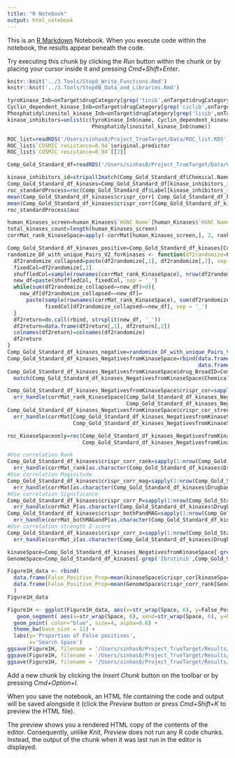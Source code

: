```yaml
---
title: "R Notebook"
output: html_notebook
---
```


This is an [R Markdown](http://rmarkdown.rstudio.com) Notebook. When you execute code within the notebook, the results appear beneath the code. 

Try executing this chunk by clicking the *Run* button within the chunk or by placing your cursor inside it and pressing *Cmd+Shift+Enter*. 
<!-- Our high-level goal is to add the layer of binding as well to our DeepTarget Pipline -->
<!-- With this in mind, Our first idea is to only consider the solution space of Kinases for kinase inhibitor -->
```r
knitr::knit('../3.Tools/Step0_Write_Functions.Rmd')
knitr::knit('../3.Tools/Step0B_Data_and_Libraries.Rmd')
```
<!-- Curate all kinase Inhibitors -->
```r
tyroKinase_Inb=onTarget$drugCategory[grep('tinib',onTarget$drugCategory$name),]
Cyclin_dependent_kinase_Inb=onTarget$drugCategory[grep('ciclib',onTarget$drugCategory$name),]
Phosphatidylinositol_kinase_Inb=onTarget$drugCategory[grep('lisib',onTarget$drugCategory$name),]
kinase_inhibitors=unlist(c(tyroKinase_Inb$name, Cyclin_dependent_kinase_Inb$name,
                           Phosphatidylinositol_kinase_Inb$name))
```

```r
ROC_list=readRDS('/Users/sinhas8/Project_TrueTarget/Data/ROC_list.RDS')
ROC_list$`COSMIC resistance=0.94`$original.predictor
ROC_list$`COSMIC resistance=0.94`[[2]]
```

```r
Comp_Gold_Standard_df=readRDS('/Users/sinhas8/Project_TrueTarget/Data/Comp_Gold_Standard.RDS')
```
<!-- Compute what is the ROC and specificity of the model -->
<!-- Stratifcation Score with genome-wide space only -->
```r
kinase_inhibitors_id=stripall2match(Comp_Gold_Standard_df$Chemical.Name) %in% stripall2match(kinase_inhibitors)
Comp_Gold_Standard_df_kinases=Comp_Gold_Standard_df[kinase_inhibitors_id,]
roc_standardProcess=roc(Comp_Gold_Standard_df$Label[kinase_inhibitors_id], Comp_Gold_Standard_df$crispr_corr[kinase_inhibitors_id])
mean(Comp_Gold_Standard_df_kinases$crispr_corr[ Comp_Gold_Standard_df_kinases$Label=='Positive'])/17386
mean(Comp_Gold_Standard_df_kinases$crispr_corr[Comp_Gold_Standard_df_kinases$Label=='Negative'])/17386
roc_standardProcess$auc
```
<!-- Create a new corrMat_rank considering only the space of Human Kinases  -->
```r
human_Kinases_screen=human_Kinases$`HGNC Name`[human_Kinases$`HGNC Name` %in% rownames(corrMat)]
total_kinases_count=length(human_Kinases_screen)
corrMat_rank_KinaseSpace=apply(-corrMat[human_Kinases_screen,], 2, rank)
```
<!-- Create neagtive and positive labels for Kinase Inhibitors specific space-->
```r
Comp_Gold_Standard_df_kinases_positive=Comp_Gold_Standard_df_kinases[Comp_Gold_Standard_df_kinases$Label=='Positive',1:2]
randomize_DF_with_unique_Pairs_V2_forKinases <- function(df2randomize=Positive_Set_DrugGene_Pairs){
  df2randomize_collapsed=paste(df2randomize[,1], df2randomize[,2], sep = '_')
  fixedCol=df2randomize[,2]
  shuffledCol=sample(rownames(corrMat_rank_KinaseSpace), nrow(df2randomize))
  new_df=paste(shuffledCol, fixedCol, sep = '_')
  while(sum(df2randomize_collapsed==new_df)>0){
    new_df[df2randomize_collapsed==new_df]=
      paste(sample(rownames(corrMat_rank_KinaseSpace), sum(df2randomize_collapsed==new_df)),
            fixedCol[df2randomize_collapsed==new_df], sep = '_')
  }
  df2return=do.call(rbind, strsplit(new_df, '_'))
  df2return=data.frame(df2return[,1], df2return[,2])
  colnames(df2return)=colnames(df2randomize)
  df2return
}
Comp_Gold_Standard_df_kinases_negative=randomize_DF_with_unique_Pairs_V2_forKinases(Comp_Gold_Standard_df_kinases_positive)
Comp_Gold_Standard_df_kinases_NegativesfromKinaseSpace=rbind(data.frame(Comp_Gold_Standard_df_kinases_positive, Label='Positive'),
                                                             data.frame(Comp_Gold_Standard_df_kinases_negative, Label='Negative'))
Comp_Gold_Standard_df_kinases_NegativesfromKinaseSpace$drug_BroadID=Comp_Gold_Standard_df_kinases[
  match(Comp_Gold_Standard_df_kinases_NegativesfromKinaseSpace$Chemical.Name, Comp_Gold_Standard_df_kinases$Chemical.Name), c('drug_BroadID') ]
```
<!-- CRISPR Rank based on kinase space only -->
```r
Comp_Gold_Standard_df_kinases_NegativesfromKinaseSpace$crispr_cor=sapply(1:nrow(Comp_Gold_Standard_df_kinases_NegativesfromKinaseSpace), function(x)
  err_handle(corrMat_rank_KinaseSpace[Comp_Gold_Standard_df_kinases_NegativesfromKinaseSpace$Drugbank_Gene[x],
                                      Comp_Gold_Standard_df_kinases_NegativesfromKinaseSpace$drug_BroadID[x]]) )
Comp_Gold_Standard_df_kinases_NegativesfromKinaseSpace$crispr_cor_strength=sapply(1:nrow(Comp_Gold_Standard_df_kinases_NegativesfromKinaseSpace), function(x)
  err_handle(corrMat[Comp_Gold_Standard_df_kinases_NegativesfromKinaseSpace$Drugbank_Gene[x],
                     Comp_Gold_Standard_df_kinases_NegativesfromKinaseSpace$drug_BroadID[x]]) )
```
<!-- Stratifcation Score with kinase space only; Cor stregnth -->
```r
roc_KinaseSpaceonly=roc(Comp_Gold_Standard_df_kinases_NegativesfromKinaseSpace$Label,
                        Comp_Gold_Standard_df_kinases_NegativesfromKinaseSpace$crispr_cor)
```
<!-- Different Kind of model Scores -->
```r
#Use correlation Rank
Comp_Gold_Standard_df_kinases$crispr_corr_rank=sapply(1:nrow(Comp_Gold_Standard_df_kinases), function(x)
  err_handle(corrMat_rank[as.character(Comp_Gold_Standard_df_kinases$Drugbank_Gene)[x], as.character(Comp_Gold_Standard_df_kinases$drug_BroadID)[x]]))
#Use correlation Maginitude
Comp_Gold_Standard_df_kinases$crispr_corr_mag=sapply(1:nrow(Comp_Gold_Standard_df_kinases), function(x)
  err_handle(corrMat[as.character(Comp_Gold_Standard_df_kinases$Drugbank_Gene)[x], as.character(Comp_Gold_Standard_df_kinases$drug_BroadID)[x]]))
#Use correlation Significance
Comp_Gold_Standard_df_kinases$crispr_corr_P=sapply(1:nrow(Comp_Gold_Standard_df_kinases), function(x)
  err_handle(corrMat_P[as.character(Comp_Gold_Standard_df_kinases$Drugbank_Gene)[x], as.character(Comp_Gold_Standard_df_kinases$drug_BroadID)[x]]))
Comp_Gold_Standard_df_kinases$crispr_bothPandMAG=sapply(1:nrow(Comp_Gold_Standard_df_kinases), function(x)
  err_handle(corrMat_bothMAGandP[as.character(Comp_Gold_Standard_df_kinases$Drugbank_Gene)[x], as.character(Comp_Gold_Standard_df_kinases$drug_BroadID)[x]]))
#Use correlation strength Z-score
Comp_Gold_Standard_df_kinases$crispr_corr_z=sapply(1:nrow(Comp_Gold_Standard_df_kinases), function(x)
  err_handle(corrMat_z[as.character(Comp_Gold_Standard_df_kinases$Drugbank_Gene)[x], as.character(Comp_Gold_Standard_df_kinases$drug_BroadID)[x]]))
```

<!-- Compute the proportion of possibel false positives -->
```r
kinaseSpace=Comp_Gold_Standard_df_kinases_NegativesfromKinaseSpace[-grep('Ibrutinib',Comp_Gold_Standard_df_kinases_NegativesfromKinaseSpace$Chemical.Name, ignore.case = T),]
GenomeSpace=Comp_Gold_Standard_df_kinases[-grep('Ibrutinib',Comp_Gold_Standard_df_kinases$Chemical.Name, ignore.case = T),]

Figure1H_data <- rbind(
  data.frame(False_Positive_Prop=mean(kinaseSpace$crispr_cor[kinaseSpace$Label=='Positive'])/nrow(corrMat), Space="Kinase Proteins"),
  data.frame(False_Positive_Prop=mean(GenomeSpace$crispr_corr_rank[GenomeSpace$Label=='Positive'])/nrow(corrMat), Space="Genome-Wide")
  )
Figure1H_data
```

<!-- Plot the decrease of False positives proportions from the same pipeline -->
```r
Figure1H <- ggplot(Figure1H_data, aes(x=str_wrap(Space, 6), y=False_Positive_Prop))+
   geom_segment( aes(x=str_wrap(Space, 6), xend=str_wrap(Space, 6), y=0, yend=False_Positive_Prop), color="skyblue") +
  geom_point( color="blue", size=4, alpha=0.6) +
  theme_bw(base_size = 12) +
  labs(y='Proportion of False positives',
       x='Search Space')
ggsave(Figure1H, filename = '/Users/sinhas8/Project_TrueTarget/Results/Figure1H.pdf', width = 3)
ggsave(Figure1H, filename = '/Users/sinhas8/Project_TrueTarget/Results/Figure1H.svg', width = 3)
ggsave(Figure1H, filename = '/Users/sinhas8/Project_TrueTarget/Results/Figure1H.png', width = 3)
```


Add a new chunk by clicking the *Insert Chunk* button on the toolbar or by pressing *Cmd+Option+I*.

When you save the notebook, an HTML file containing the code and output will be saved alongside it (click the *Preview* button or press *Cmd+Shift+K* to preview the HTML file). 

The preview shows you a rendered HTML copy of the contents of the editor. Consequently, unlike *Knit*, *Preview* does not run any R code chunks. Instead, the output of the chunk when it was last run in the editor is displayed.

